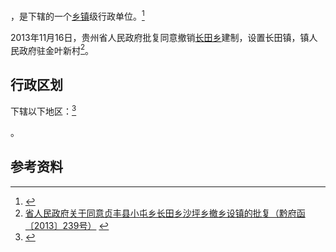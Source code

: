 {{中国乡级行政区|52/23/25/203/000}}

'''{{PAGENAMEBASE}}'''，是{{PRC admin/fullname|52/23/25/203/000|3}}下辖的一个[[乡镇|乡镇]]级行政单位。<ref>{{PRC admin/ref sgc|{{PRC admin/parent|52/23/25/203/000}}}}</ref>

2013年11月16日，贵州省人民政府批复同意撤销[[长田乡_(贞丰县)|长田乡]]建制，设置长田镇，镇人民政府驻金叶新村<ref>[http://www.gzgov.gov.cn/xxgk/jbxxgk/fgwj/zfwj/qfh/201507/t20150703_298158.html 省人民政府关于同意贞丰县小屯乡长田乡沙坪乡撤乡设镇的批复（黔府函〔2013〕239号）] {{webarchive|url=https://web.archive.org/web/20170906183530/http://www.gzgov.gov.cn/xxgk/jbxxgk/fgwj/zfwj/qfh/201507/t20150703_298158.html |date=2017-09-06 }}</ref>。

== 行政区划 ==

{{PAGENAMEBASE}}下辖以下地区：<ref>{{PRC admin/ref sgc|52/23/25/203/000}}</ref>

{{PRC admin/children|52/23/25/203/000}}。

== 参考资料 ==

{{reflist}}

{{行政区划小作品}}
{{PRC admin/navcat|52/23/25/203/000}}